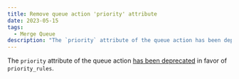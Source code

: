```yaml
---
title: Remove queue action 'priority' attribute
date: 2023-05-15
tags:
  - Merge Queue
description: "The `priority` attribute of the queue action has been deprecated in favor of `priority_rules`."
---
```


The `priority` attribute of the queue action [has been deprecated](https://changelog.mergify.com/changelog/priority-option-for-queue-is-deprecated) in favor of `priority_rules`.
